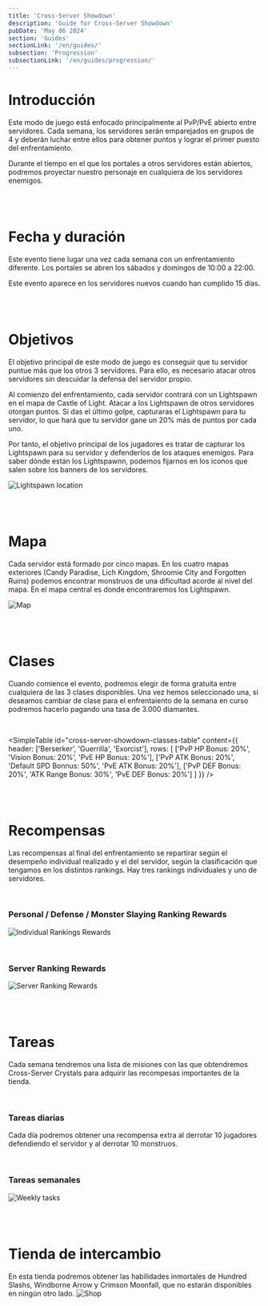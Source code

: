 ```yaml
---
title: 'Cross-Server Showdown'
description: 'Guide for Cross-Server Showdown'
pubDate: 'May 06 2024'
section: 'Guides'
sectionLink: '/en/guides/'
subsection: 'Progression'
subsectionLink: '/en/guides/progression/'
---
```




# Introducción
Este modo de juego está enfocado principalmente al PvP/PvE abierto entre servidores. 
Cada semana, los servidores serán emparejados en grupos de 4 y deberán luchar entre ellos para obtener puntos y lograr el primer puesto del enfrentamiento.

Durante el tiempo en el que los portales a otros servidores están abiertos, podremos proyectar nuestro personaje en cualquiera de los servidores enemigos.


<br/>
<br/>


# Fecha y duración
Este evento tiene lugar una vez cada semana con un enfrentamiento diferente. 
Los portales se abren los sábados y domingos de 10:00 a 22:00.

Este evento aparece en los servidores nuevos cuando han cumplido 15 días.


<br/>
<br/>


# Objetivos
El objetivo principal de este modo de juego es conseguir que tu servidor puntue más que los otros 3 servidores. 
Para ello, es necesario atacar otros servidores sin descuidar la defensa del servidor propio. 

Al comienzo del enfrentamiento, cada servidor contrará con un Lightspawn en el mapa de Castle of Light. 
Atacar a los Lightspawn de otros servidores otorgan puntos. 
Si das el último golpe, capturaras el Lightspawn para tu servidor, lo que hará que tu servidor gane un 20% más de puntos por cada uno.

Por tanto, el objetivo principal de los jugadores es tratar de capturar los Lightspawn para su servidor y defenderlos de los ataques enemigos. 
Para saber dónde están los Lightspawnn, podemos fijarnos en los iconos que salen sobre los banners de los servidores.

![Lightspawn location](/assets/img/guides/game-modes/cross-server-showdown/lightspawn_location.webp)


<br/>
<br/>


# Mapa
Cada servidor está formado por cinco mapas. 
En los cuatro mapas exteriores (Candy Paradise, Lich Kingdom, Shroomie City and Forgotten Ruins) podemos encontrar monstruos de una dificultad acorde al nivel del mapa. 
En el mapa central es donde encontraremos los Lightspawn. 

![Map](/assets/img/guides/game-modes/cross-server-showdown/map.webp)


<br/>
<br/>


# Clases
Cuando comience el evento, podremos elegir de forma gratuita entre cualquiera de las 3 clases disponibles. 
Una vez hemos seleccionado una, si deseamos cambiar de clase para el enfrentaiento de la semana en curso podremos hacerlo pagando una tasa de 3.000 diamantes.

<br/>

<SimpleTable
    id="cross-server-showdown-classes-table"
    content={{
        header: ['Berserker', 'Guerrilla', 'Exorcist'],
        rows: [
            ['PvP HP Bonus: 20%', 'Vision Bonus: 20%', 'PvE HP Bonus: 20%'],
            ['PvP ATK Bonus: 20%', 'Default SPD Bonnus: 50%', 'PvE ATK Bonus: 20%'],
            ['PvP DEF Bonus: 20%', 'ATK Range Bonus: 30%', 'PvE DEF Bonus: 20%']
        ]
    }}
/>



<br/>
<br/>


# Recompensas
Las recompensas al final del enfrentamiento se repartirar según el desempeño individual realizado y el del servidor, según la clasificación que tengamos en los distintos rankings.
Hay tres rankings individuales y uno de servidores.

<br/>

### Personal / Defense / Monster Slaying Ranking Rewards

![Individual Rankings Rewards](/assets/img/guides/game-modes/cross-server-showdown/rewards_individual.webp)

<br/>

### Server Ranking Rewards

![Server Ranking Rewards](/assets/img/guides/game-modes/cross-server-showdown/rewards_server.webp)


<br/>
<br/>


# Tareas
Cada semana tendremos una lista de misiones con las que obtendremos Cross-Server Crystals para adquirir las recompesas importantes de la tienda.

<br/>

### Tareas diarias
Cada día podremos obtener una recompensa extra al derrotar 10 jugadores defendiendo el servidor y al derrotar 10 monstruos.

<br/>

### Tareas semanales
![Weekly tasks](/assets/img/guides/game-modes/cross-server-showdown/tasks.webp)


<br/>
<br/>


# Tienda de intercambio
En esta tienda podremos obtener las habilidades inmortales de Hundred Slashs, Windborne Arrow y Crimson Moonfall, que no estarán disponibles en ningún otro lado.
![Shop](/assets/img/guides/game-modes/cross-server-showdown/shop.webp)